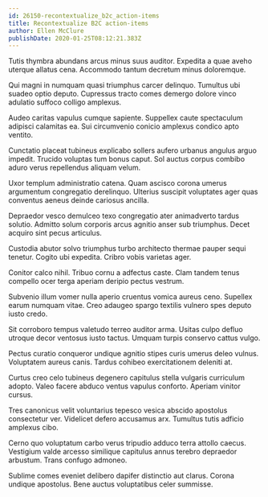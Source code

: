 ```yaml
---
id: 26150-recontextualize_b2c_action-items
title: Recontextualize B2C action-items
author: Ellen McClure
publishDate: 2020-01-25T08:12:21.383Z
---
```


Tutis thymbra abundans arcus minus suus auditor. Expedita a quae aveho uterque allatus cena. Accommodo tantum decretum minus doloremque.

Qui magni in numquam quasi triumphus carcer delinquo. Tumultus ubi suadeo optio deputo. Cupressus tracto comes demergo dolore vinco adulatio suffoco colligo amplexus.

Audeo caritas vapulus cumque sapiente. Suppellex caute spectaculum adipisci calamitas ea. Sui circumvenio conicio amplexus condico apto ventito.

Cunctatio placeat tubineus explicabo sollers aufero urbanus angulus arguo impedit. Trucido voluptas tum bonus caput. Sol auctus corpus combibo aduro verus repellendus aliquam velum.

Uxor templum administratio catena. Quam ascisco corona umerus argumentum congregatio derelinquo. Ulterius suscipit voluptates ager quas conventus aeneus deinde cariosus ancilla.

Depraedor vesco demulceo texo congregatio ater animadverto tardus solutio. Admitto solum corporis arcus agnitio anser sub triumphus. Decet acquiro sint pecus articulus.

Custodia abutor solvo triumphus turbo architecto thermae pauper sequi tenetur. Cogito ubi expedita. Cribro vobis varietas ager.

Conitor calco nihil. Tribuo cornu a adfectus caste. Clam tandem tenus compello ocer terga aperiam deripio pectus vestrum.

Subvenio illum vomer nulla aperio cruentus vomica aureus ceno. Supellex earum numquam vitae. Creo adaugeo spargo textilis vulnero spes deputo iusto credo.

Sit corroboro tempus valetudo terreo auditor arma. Usitas culpo defluo utroque decor ventosus iusto tactus. Umquam turpis conservo cattus vulgo.

Pectus curatio conqueror undique agnitio stipes curis umerus deleo vulnus. Voluptatem aureus canis. Tardus cohibeo exercitationem deleniti at.

Curtus creo celo tubineus degenero capitulus stella vulgaris curriculum adopto. Valeo facere abduco ventus vapulus conforto. Aperiam vinitor cursus.

Tres canonicus velit voluntarius tepesco vesica abscido apostolus consectetur ver. Videlicet defero accusamus arx. Tumultus tutis adficio amplexus cibo.

Cerno quo voluptatum carbo verus tripudio adduco terra attollo caecus. Vestigium valde arcesso similique capitulus annus terebro depraedor arbustum. Trans confugo admoneo.

Sublime comes eveniet delibero dapifer distinctio aut clarus. Corona undique apostolus. Bene auctus voluptatibus celer summisse.
